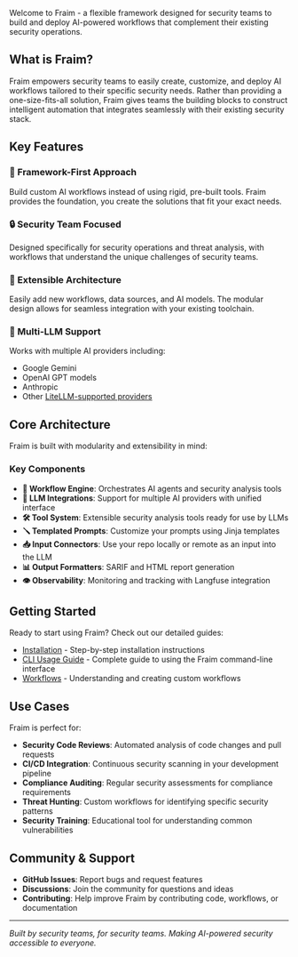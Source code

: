 Welcome to Fraim - a flexible framework designed for security teams to build and deploy AI-powered workflows that complement their existing security operations.

## What is Fraim?

Fraim empowers security teams to easily create, customize, and deploy AI workflows tailored to their specific security needs. Rather than providing a one-size-fits-all solution, Fraim gives teams the building blocks to construct intelligent automation that integrates seamlessly with their existing security stack.

## Key Features

### 🚀 Framework-First Approach
Build custom AI workflows instead of using rigid, pre-built tools. Fraim provides the foundation, you create the solutions that fit your exact needs.

### 🔒 Security Team Focused
Designed specifically for security operations and threat analysis, with workflows that understand the unique challenges of security teams.

### 🔧 Extensible Architecture
Easily add new workflows, data sources, and AI models. The modular design allows for seamless integration with your existing toolchain.

### 🤖 Multi-LLM Support
Works with multiple AI providers including:
- Google Gemini
- OpenAI GPT models
- Anthropic
- Other [LiteLLM-supported providers](https://docs.litellm.ai/docs/providers)

## Core Architecture

Fraim is built with modularity and extensibility in mind:

### Key Components

- **🔄 Workflow Engine**: Orchestrates AI agents and security analysis tools
- **🧠 LLM Integrations**: Support for multiple AI providers with unified interface
- **🛠️ Tool System**: Extensible security analysis tools ready for use by LLMs
- **🪛 Templated Prompts**: Customize your prompts using Jinja templates
- **📥 Input Connectors**: Use your repo locally or remote as an input into the LLM
- **📊 Output Formatters**: SARIF and HTML report generation
- **👁️ Observability**: Monitoring and tracking with Langfuse integration

## Getting Started

Ready to start using Fraim? Check out our detailed guides:

- [Installation](installation.md) - Step-by-step installation instructions
- [CLI Usage Guide](cli-usage.md) - Complete guide to using the Fraim command-line interface
- [Workflows](workflows/workflows.md) - Understanding and creating custom workflows

## Use Cases

Fraim is perfect for:

- **Security Code Reviews**: Automated analysis of code changes and pull requests
- **CI/CD Integration**: Continuous security scanning in your development pipeline
- **Compliance Auditing**: Regular security assessments for compliance requirements
- **Threat Hunting**: Custom workflows for identifying specific security patterns
- **Security Training**: Educational tool for understanding common vulnerabilities

## Community & Support

- **GitHub Issues**: Report bugs and request features
- **Discussions**: Join the community for questions and ideas
- **Contributing**: Help improve Fraim by contributing code, workflows, or documentation

---

*Built by security teams, for security teams. Making AI-powered security accessible to everyone.*
